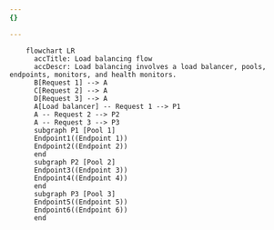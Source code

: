 ```yaml
---
{}

---
```


```mermaid
    flowchart LR
      accTitle: Load balancing flow
      accDescr: Load balancing involves a load balancer, pools, endpoints, monitors, and health monitors.
      B[Request 1] --> A
      C[Request 2] --> A
      D[Request 3] --> A
      A[Load balancer] -- Request 1 --> P1
      A -- Request 2 --> P2
      A -- Request 3 --> P3
      subgraph P1 [Pool 1]
      Endpoint1((Endpoint 1))
      Endpoint2((Endpoint 2))
      end
      subgraph P2 [Pool 2]
      Endpoint3((Endpoint 3))
      Endpoint4((Endpoint 4))
      end
      subgraph P3 [Pool 3]
      Endpoint5((Endpoint 5))
      Endpoint6((Endpoint 6))
      end
```
